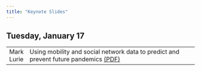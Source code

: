 ```yaml
---
title: "Keynote Slides"
---
```


## Tuesday, January 17

|            |                                                                                                                                  |
|------------|----------------------------------------------------------------------------------------------------------------------------------|
| Mark Lurie | Using mobility and social network data to predict and prevent future pandemics [(PDF)](./materials/lurie-plenary_mapps-2023.pdf) |

